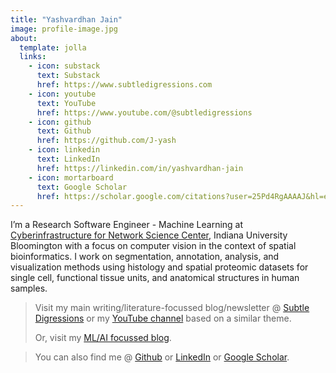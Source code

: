 ```yaml
---
title: "Yashvardhan Jain"
image: profile-image.jpg
about:
  template: jolla
  links:
    - icon: substack
      text: Substack
      href: https://www.subtledigressions.com
    - icon: youtube
      text: YouTube
      href: https://www.youtube.com/@subtledigressions
    - icon: github
      text: Github
      href: https://github.com/J-yash
    - icon: linkedin
      text: LinkedIn
      href: https://linkedin.com/in/yashvardhan-jain
    - icon: mortarboard
      text: Google Scholar
      href: https://scholar.google.com/citations?user=25Pd4RgAAAAJ&hl=en
---
```


I'm a Research Software Engineer - Machine Learning at [Cyberinfrastructure for Network Science Center](https://cns.iu.edu), Indiana University Bloomington with a focus on computer vision in the context of spatial bioinformatics. I work on segmentation, annotation, analysis, and visualization methods using histology and spatial proteomic datasets for single cell, functional tissue units, and anatomical structures in human samples.

> Visit my main writing/literature-focussed blog/newsletter @ [Subtle Digressions](https://www.subtledigressions.com) or my [YouTube channel](https://www.youtube.com/@subtledigressions) based on a similar theme.
> 
> Or, visit my [ML/AI focussed blog](https://yashvardhanjain.com/blog.html).

> You can also find me @ [Github](https://www.github.com/J-yash) or [LinkedIn](https://www.linkedin.com/in/yashvardhan-jain) or [Google Scholar](https://scholar.google.com/citations?user=25Pd4RgAAAAJ&hl=en).
